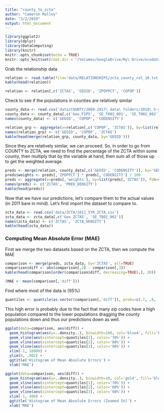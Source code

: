 ```yaml
---
title: "county_to_zcta"
author: "Cameron Malloy"
date: "3/2/2019"
output: html_document
---
```


```r
library(ggplot2)
library(dplyr)
library(DataComputing)
library(knitr)
knitr::opts_chunk$set(echo = TRUE)
knitr::opts_knit$set(root.dir = "/Volumes/GoogleDrive/My\ Drive/ecodatalab/census")
```

Grab the relationship data

```r
relation <- read.table(file='data/RELATIONSHIPS/zcta_county_rel_10.txt', header=TRUE, sep=',')
kable(head(relation))
```

```r
relation <- relation[,c('ZCTA5', 'GEOID', 'ZPOPPCT', 'COPOP')]
```

Check to see if the populations in counties are relatively similar

```r
county_data <- read.csv('data/COUNTY/2009-2017\ data\ folders/2010\ 5-year/R11887103_SL050.csv')
county_data <- county_data[,c('Geo_FIPS', 'SE_T002_001', 'SE_T002_002')]
names(county_data) <- c('GEOID', 'COPOP', 'CODENSITY')
```

```r
relation_grp <- aggregate(x=relation[,c('COPOP', 'ZCTA5')], by=list(relation[,'GEOID']), FUN='first')
names(relation_grp) <- c('GEOID', 'COPOP', 'ZCTA5')
kable(head(merge(relation_grp, county_data, by='GEOID')))
```

Since they are relatively similar, we can proceed.
So, in order to go from COUNTY to ZCTA, we need to find the percentage of the ZCTA within some county, then multiply that by the variable at hand, then sum all of those up to get the weighted average.

```r
preds <- merge(relation, county_data[,c('GEOID', 'CODENSITY')], by='GEOID')
preds$weights <- preds[,'ZPOPPCT'] * preds[,'CODENSITY'] / 100
preds <- aggregate(x=preds[,'weights'], by=list(preds[,'ZCTA5']), FUN=sum)
names(preds) <- c('ZCTA5', 'PRED_DENSITY')
kable(head(preds))
```

Now that we have our predictions, let's compare them to the actual values (in 2011 bare in mind). Let's first import the dataset to compare to.

```r
zcta_data <- read.csv('data/ZCTA/2011_5YR_ZCTA.csv')
zcta_data <- zcta_data[,c('Geo_ZCTA5', 'SE_T002_002')]
names(zcta_data) <- c('ZCTA5', 'ZCTA_DENSITY')
kable(head(zcta_data))
```

### Computing Mean Absolute Error (MAE)
First we merge the two datasets based on the ZCTA, then we compute the MAE

```r
comparison <- merge(preds, zcta_data, by='ZCTA5', all=TRUE)
comparison$diff <- abs(comparison[,2] - comparison[,3])
kable(head(comparison[order(comparison$diff, decreasing=TRUE),], 20))
```

```r
(MAE <- mean(comparison[,'diff']))
```

Find where most of the data is (95%)

```r
quantiles <- quantile(as.vector(comparison[,'diff']), probs=c(.7, .8, .9))
```

This high error is probably due to the fact that many zip codes have a high population compared to the lower populations dragging the county populations down and thus our predictions down as well.

```r
ggplot(data=comparison, aes(diff)) +
  geom_histogram(aes(y=..density..), binwidth=100, col='blue4', fill='blue4') +
  geom_vline(aes(xintercept=quantiles[1], color='70%')) +
  geom_vline(aes(xintercept=quantiles[2], color='80%')) +
  geom_vline(aes(xintercept=quantiles[3], color='90%')) +
  xlim(-1, 10000) +
  ylim(0, .002) +
  ggtitle('Histogram of Mean Absolute Errors') +
  xlab('MAE')
```

```r
ggplot(data=comparison, aes(diff)) +
  geom_histogram(aes(y=..density..), binwidth=10, col='gold', fill='blue4') +
  geom_vline(aes(xintercept=quantiles[1], color='70%')) +
  geom_vline(aes(xintercept=quantiles[2], color='80%')) +
  geom_vline(aes(xintercept=quantiles[3], color='90%')) +
  xlim(-1, 400) +
  ggtitle('Histogram of Mean Absolute Errors (Zoomed In)') +
  xlab('MAE')
```





